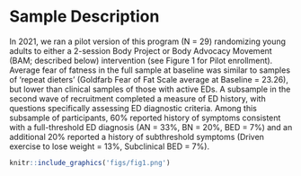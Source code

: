 # Sample Description

In 2021, we ran a pilot version of this program (N = 29) randomizing young adults to either a 2-session Body Project or Body Advocacy Movement (BAM; described below) intervention (see Figure 1 for Pilot enrollment). Average fear of fatness in the full sample at baseline was similar to samples of ‘repeat dieters’ (Goldfarb Fear of Fat Scale average at Baseline = 23.26), but lower than clinical samples of those with active EDs. A subsample in the second wave of recruitment completed a measure of ED history, with questions specifically assessing ED diagnostic criteria. Among this subsample of participants, 60% reported history of symptoms consistent with a full-threshold ED diagnosis (AN = 33%, BN = 20%, BED = 7%) and an additional 20% reported a history of subthreshold symptoms (Driven exercise to lose weight = 13%, Subclinical BED = 7%). 

```r
knitr::include_graphics('figs/fig1.png')
```

